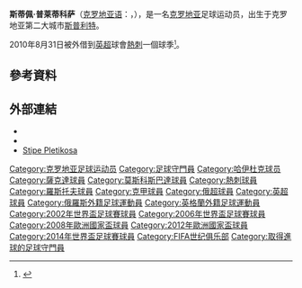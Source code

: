 {{noteTA|G1=足球|G2=EPL|G3=uefa
|T=zh-hans:斯蒂佩·普莱蒂科萨;zh-hk:斯蒂佩·派迪高沙;zh-tw:斯蒂佩·普萊蒂科薩;
|1=zh-hans:斯蒂佩·普莱蒂科萨;zh-hk:斯蒂佩·派迪高沙;zh-tw:斯蒂佩·普萊蒂科薩;
|2=zh-hans:普莱蒂科萨;zh-hk:柏迪高沙;zh-tw:普萊蒂科薩;
}}
{{Football player infobox
|          playername = 斯蒂佩·普莱蒂科萨<br />''Stipe Pletikosa''
| image = Rostov-Loco (4).jpg
|            fullname = Stipe Pletikosa
|              height = {{height|meters=1.93}}
|            nickname = 
|         dateofbirth = {{birth date and age|1979|1|8}}
|         cityofbirth = [[斯普利特|斯普利特]]
|      countryofbirth = [[克罗地亚|克罗地亚]]
| currentclub = [[克羅地亞國家足球隊|克羅地亞]]<br>[[克羅地亞21歲以下國家足球隊|克羅地亞U21]]<br>(technical director)
| youthyears1 = 1986–1996
| youthclubs1 = [[夏德施普列特足球會|夏德]]
|            position = 守门员
| years1 = 1996–2003
| clubs1 = [[夏德施普列特足球會|夏德]]
| caps1 = 141
| goals1 = 4
| years2 = 2003–2007
| clubs2 = [[顿涅茨克矿工足球俱乐部|顿涅茨克矿工]]
| caps2 = 32
| goals2 = 0
| years3 = 2005–2006
| clubs3 = → [[夏德施普列特足球會|夏德]] (loan)
| caps3 = 21
| goals3 = 0
| years4 = 2007–2011
| clubs4 = [[莫斯科斯巴达克足球俱乐部|莫斯科斯巴达克]]
| caps4 = 63
| goals4 = 0
| years5 = 2010–2011
| clubs5 = → [[托特纳姆热刺足球俱乐部|熱刺]] (loan)
| caps5 = 0<!-- National league only games here, no League Cup -->
| goals5 = 0
| years6 = 2011–2015
| clubs6 = [[羅斯托夫足球俱樂部|羅斯托夫]]
| caps6 = 110
| goals6 = 0
| years7 = 2015–2016
| clubs7 = [[拉科鲁尼亚体育俱乐部|拉科鲁尼亚]]
| caps7 = 2
| goals7 = 0
| totalcaps = 369
| totalgoals = 4
| nationalyears1 = 1994
| nationalteam1 = 克羅地亞U15
| nationalcaps1 = 1
| nationalgoals1 = 0
| nationalyears2 = 1994–1995
| nationalteam2 = 克羅地亞U16
| nationalcaps2 = 2
| nationalgoals2 = 0
| nationalyears3 = 1994
| nationalteam3 = 克羅地亞U17
| nationalcaps3 = 2
| nationalgoals3 = 0
| nationalyears4 = 1995–1997
| nationalteam4 = 克羅地亞U18
| nationalcaps4 = 2
| nationalgoals4 = 0
| nationalyears5 = 1995–1998
| nationalteam5 = 克羅地亞U19
| nationalcaps5 = 14
| nationalgoals5 = 0
| nationalyears6 = 1999
| nationalteam6 = 克羅地亞U20
| nationalcaps6 = 5
| nationalgoals6 = 0
| nationalyears7 = 1998–2001
| nationalteam7 = [[克羅地亞21歲以下國家足球隊|克羅地亞U21]]
| nationalcaps7 = 13
| nationalgoals7 = 0
| nationalyears8 = 1999–2014
| nationalteam8 = [[克羅地亞國家足球隊|克羅地亞]]
| nationalcaps8 = 114
| nationalgoals8 = 0
| manageryears1 = 2021–
| managerclubs1 = [[克羅地亞國家足球隊|克羅地亞]] (technical director)
| manageryears2 = 2021–
| managerclubs2 = [[克羅地亞21歲以下國家足球隊|克羅地亞U21]] (technical director)
}}

'''斯蒂佩·普莱蒂科萨'''（[[克罗地亚语|克罗地亚语]]：'''{{lang|hr|Stipe Pletikosa}}'''，{{bd|1979年|1月8日|catIDx=Pletikosa, Stipe}}），是一名[[克罗地亚|克罗地亚]]足球运动员，出生于克罗地亚第二大城市[[斯普利特|斯普利特]]。

2010年8月31日被外借到[[英超|英超]]球會[[托特纳姆热刺足球俱乐部|熱刺]]一個球季<small><ref>{{cite news |language=en |url=http://news.bbc.co.uk/sport2/hi/football/teams/t/tottenham_hotspur/8944952.stm |title=Tottenham Hotspur complete Stipe Pletikosa loan deal |publisher=[[BBC|BBC]] Sport |date=2010-08-31 |accessdate=2010-09-01 |archive-date=2010-09-02 |archive-url=https://web.archive.org/web/20100902061922/http://news.bbc.co.uk/sport2/hi/football/teams/t/tottenham_hotspur/8944952.stm |dead-url=no }}</ref></small>。

==參考資料==
{{reflist}}

==外部連結==
*{{FIFA player|179048}}
*{{nfteams|1755}}
*[http://www.hns-cff.hr/?ln=en&w=statistike&repka=A&id=107463 Stipe Pletikosa] {{Wayback|url=http://www.hns-cff.hr/?ln=en&w=statistike&repka=A&id=107463 |date=20110101231112 }}


{{2002年世界盃足球賽克羅地亞參賽名單}}
{{2006年世界盃足球賽克羅地亞參賽名單}}
{{2008年欧洲足球锦标赛克罗地亚参赛名单}}
{{2012年歐洲足球錦標賽克羅地亞參賽名單}}
{{2014年世界盃足球賽克羅地亞參賽名單}}

{{DEFAULTSORT:Pletikosa, Stipe}}
[[Category:克罗地亚足球运动员|Category:克罗地亚足球运动员]]
[[Category:足球守門員|Category:足球守門員]]
[[Category:哈伊杜克球员|Category:哈伊杜克球员]]
[[Category:薩克達球員|Category:薩克達球員]]
[[Category:莫斯科斯巴達球員|Category:莫斯科斯巴達球員]]
[[Category:熱刺球員|Category:熱刺球員]]
[[Category:羅斯托夫球員|Category:羅斯托夫球員]]
[[Category:克甲球員|Category:克甲球員]]
[[Category:俄超球員|Category:俄超球員]]
[[Category:英超球員|Category:英超球員]]
[[Category:俄羅斯外籍足球運動員|Category:俄羅斯外籍足球運動員]]
[[Category:英格蘭外籍足球運動員|Category:英格蘭外籍足球運動員]]
[[Category:2002年世界盃足球賽球員|Category:2002年世界盃足球賽球員]]
[[Category:2006年世界盃足球賽球員|Category:2006年世界盃足球賽球員]]
[[Category:2008年歐洲國家盃球員|Category:2008年歐洲國家盃球員]]
[[Category:2012年歐洲國家盃球員|Category:2012年歐洲國家盃球員]]
[[Category:2014年世界盃足球賽球員|Category:2014年世界盃足球賽球員]]
[[Category:FIFA世纪俱乐部|Category:FIFA世纪俱乐部]]
[[Category:取得進球的足球守門員|Category:取得進球的足球守門員]]